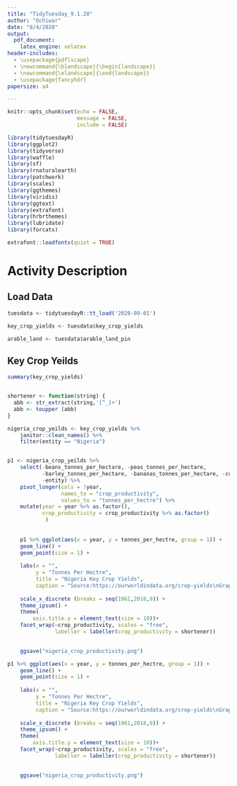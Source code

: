 ```yaml
---
title: "TidyTuesday_9.1.20"
author: "Ochiwar"
date: "8/4/2020"
output:
  pdf_document: 
    latex_engine: xelatex
header-includes:
  - \usepackage{pdflscape}
  - \newcommand{\blandscape}{\begin{landscape}}
  - \newcommand{\elandscape}{\end{landscape}}
  - \usepackage{fancyhdr}
papersize: a4

---
```


```r
knitr::opts_chunk$set(echo = FALSE, 
                      message = FALSE,
                      include = FALSE)
```


```r

library(tidytuesdayR)
library(ggplot2)
library(tidyverse)
library(waffle)
library(sf)
library(rnaturalearth)
library(patchwork)
library(scales)
library(ggthemes)
library(viridis)
library(ggtext)
library(extrafont)
library(hrbrthemes)
library(lubridate)
library(forcats)

extrafont::loadfonts(quiet = TRUE)
```

# Activity Description


## Load Data 

```r

tuesdata <- tidytuesdayR::tt_load('2020-09-01')

key_crop_yields <- tuesdata$key_crop_yields

arable_land <- tuesdata$arable_land_pin

```

## Key Crop Yeilds



```r

summary(key_crop_yields)


shortener <- function(string) {
  abb <- str_extract(string,'[^_]+')
  abb <- toupper (abb)
}

nigeria_crop_yeilds <- key_crop_yields %>% 
    janitor::clean_names() %>% 
    filter(entity == "Nigeria")


p1 <- nigeria_crop_yeilds %>% 
    select(-beans_tonnes_per_hectare, -peas_tonnes_per_hectare, 
           -barley_tonnes_per_hectare, -bananas_tonnes_per_hectare, -code,
           -entity) %>% 
    pivot_longer(cols = !year,
                 names_to = "crop_productivity",
                 values_to = "tonnes_per_hectre") %>% 
    mutate(year = year %>% as.factor(), 
           crop_productivity = crop_productivity %>% as.factor()
            )  
    
   
    p1 %>% ggplot(aes(x = year, y = tonnes_per_hectre, group = 1)) +
    geom_line() +
    geom_point(size = 1) +
    
    labs(x = "", 
         y = "Tonnes Per Hectre", 
         title = "Nigeria Key Crop Yields", 
         caption = "Source:https://ourworldindata.org/crop-yields\nGraphics by @MrOchiwar") +
    
    scale_x_discrete (breaks = seq(1961,2018,9)) +
    theme_ipsum() +
    theme(
        axis.title.y = element_text(size = 10))+
    facet_wrap(~crop_productivity, scales = "free",
               labeller = labeller(crop_productivity = shortener)) 
    

    ggsave("nigeria_crop_productivity.png")
```

\newpage 
\newgeometry{margin = 0.4in}
\blandscape    
   
```r
p1 %>% ggplot(aes(x = year, y = tonnes_per_hectre, group = 1)) +
    geom_line() +
    geom_point(size = 1) +
    
    labs(x = "", 
         y = "Tonnes Per Hectre", 
         title = "Nigeria Key Crop Yields", 
         caption = "Source:https://ourworldindata.org/crop-yields\nGraphics by @MrOchiwar") +
    
    scale_x_discrete (breaks = seq(1961,2018,9)) +
    theme_ipsum() +
    theme(
        axis.title.y = element_text(size = 10))+
    facet_wrap(~crop_productivity, scales = "free",
               labeller = labeller(crop_productivity = shortener)) 
    

    ggsave("nigeria_crop_productivity.png")
```

\elandscape   
\newpage
\restoregeometry